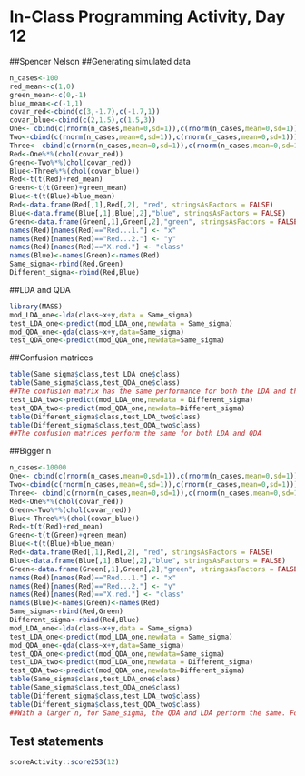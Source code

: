 # In-Class Programming Activity, Day 12

##Spencer Nelson
##Generating simulated data
```r
n_cases<-100
red_mean<-c(1,0)
green_mean<-c(0,-1)
blue_mean<-c(-1,1)
covar_red<-cbind(c(3,-1.7),c(-1.7,1))
covar_blue<-cbind(c(2,1.5),c(1.5,3))
One<- cbind(c(rnorm(n_cases,mean=0,sd=1)),c(rnorm(n_cases,mean=0,sd=1)))
Two<-cbind(c(rnorm(n_cases,mean=0,sd=1)),c(rnorm(n_cases,mean=0,sd=1)))
Three<- cbind(c(rnorm(n_cases,mean=0,sd=1)),c(rnorm(n_cases,mean=0,sd=1)))
Red<-One%*%(chol(covar_red))
Green<-Two%*%(chol(covar_red))
Blue<-Three%*%(chol(covar_blue))
Red<-t(t(Red)+red_mean)
Green<-t(t(Green)+green_mean)
Blue<-t(t(Blue)+blue_mean)
Red<-data.frame(Red[,1],Red[,2], "red", stringsAsFactors = FALSE)
Blue<-data.frame(Blue[,1],Blue[,2],"blue", stringsAsFactors = FALSE)
Green<-data.frame(Green[,1],Green[,2],"green", stringsAsFactors = FALSE)
names(Red)[names(Red)=="Red...1."] <- "x"
names(Red)[names(Red)=="Red...2."] <- "y"
names(Red)[names(Red)=="X.red."] <- "class"
names(Blue)<-names(Green)<-names(Red)
Same_sigma<-rbind(Red,Green)
Different_sigma<-rbind(Red,Blue)
```
##LDA and QDA
```r
library(MASS)
mod_LDA_one<-lda(class~x+y,data = Same_sigma)
test_LDA_one<-predict(mod_LDA_one,newdata = Same_sigma)
mod_QDA_one<-qda(class~x+y,data=Same_sigma)
test_QDA_one<-predict(mod_QDA_one,newdata=Same_sigma)
```
##Confusion matrices
```r
table(Same_sigma$class,test_LDA_one$class)
table(Same_sigma$class,test_QDA_one$class)
##The confusion matrix has the same performance for both the LDA and the QDA
test_LDA_two<-predict(mod_LDA_one,newdata = Different_sigma)
test_QDA_two<-predict(mod_QDA_one,newdata=Different_sigma)
table(Different_sigma$class,test_LDA_two$class)
table(Different_sigma$class,test_QDA_two$class)
##The confusion matrices perform the same for both LDA and QDA
```
##Bigger n
```r
n_cases<-10000
One<- cbind(c(rnorm(n_cases,mean=0,sd=1)),c(rnorm(n_cases,mean=0,sd=1)))
Two<-cbind(c(rnorm(n_cases,mean=0,sd=1)),c(rnorm(n_cases,mean=0,sd=1)))
Three<- cbind(c(rnorm(n_cases,mean=0,sd=1)),c(rnorm(n_cases,mean=0,sd=1)))
Red<-One%*%(chol(covar_red))
Green<-Two%*%(chol(covar_red))
Blue<-Three%*%(chol(covar_blue))
Red<-t(t(Red)+red_mean)
Green<-t(t(Green)+green_mean)
Blue<-t(t(Blue)+blue_mean)
Red<-data.frame(Red[,1],Red[,2], "red", stringsAsFactors = FALSE)
Blue<-data.frame(Blue[,1],Blue[,2],"blue", stringsAsFactors = FALSE)
Green<-data.frame(Green[,1],Green[,2],"green", stringsAsFactors = FALSE)
names(Red)[names(Red)=="Red...1."] <- "x"
names(Red)[names(Red)=="Red...2."] <- "y"
names(Red)[names(Red)=="X.red."] <- "class"
names(Blue)<-names(Green)<-names(Red)
Same_sigma<-rbind(Red,Green)
Different_sigma<-rbind(Red,Blue)
mod_LDA_one<-lda(class~x+y,data = Same_sigma)
test_LDA_one<-predict(mod_LDA_one,newdata = Same_sigma)
mod_QDA_one<-qda(class~x+y,data=Same_sigma)
test_QDA_one<-predict(mod_QDA_one,newdata=Same_sigma)
test_LDA_two<-predict(mod_LDA_one,newdata = Different_sigma)
test_QDA_two<-predict(mod_QDA_one,newdata=Different_sigma)
table(Same_sigma$class,test_LDA_one$class)
table(Same_sigma$class,test_QDA_one$class)
table(Different_sigma$class,test_LDA_two$class)
table(Different_sigma$class,test_QDA_two$class)
##With a larger n, for Same_sigma, the QDA and LDA perform the same. For Different_sigma, the QDA is slightly better.
```


## Test statements

```r
scoreActivity::score253(12)
```